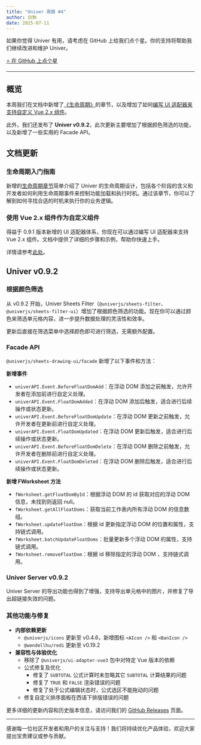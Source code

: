 ```yaml
---
title: "Univer 周报 #4"
author: 白熱
date: 2025-07-11
---
```



如果你觉得 Univer 有用，请考虑在 GitHub 上给我们点个星。你的支持将帮助我们继续改进和维护 Univer。

<a href="https://github.com/dream-num/univer" target="_blank" rel="noopener noreferrer">
  <RainbowButton variant="outline">⭐️ 在 GitHub 上点个星</RainbowButton>
</a>

---

## 概览

本周我们在文档中新增了[《生命周期》](/guides/sheets/getting-started/life-cycle)的章节，以及增加了如何[编写 UI 适配器来支持自定义 Vue 2.x 组件](/guides/sheets/ui/components#vue-2x)。

此外，我们还发布了 **Univer v0.9.2**，此次更新主要增加了根据颜色筛选的功能，以及新增了一些实用的 Facade API。

## 文档更新

### 生命周期入门指南

新增的[生命周期章节](/guides/sheets/getting-started/life-cycle)简单介绍了 Univer 的生命周期设计，包括各个阶段的含义和开发者如何利用生命周期事件来控制功能加载和执行时机。通过该章节，你可以了解到如何寻找合适的时机来执行你的业务逻辑。

### 使用 Vue 2.x 组件作为自定义组件

得益于 0.9.1 版本新增的 UI 适配器体系，你现在可以通过编写 UI 适配器来支持 Vue 2.x 组件。文档中提供了详细的步骤和示例，帮助你快速上手。

详情请参考[此处](https://docs.univer.ai/guides/sheets/ui/components#vue-2x)。

## Univer v0.9.2

### 根据颜色筛选

从 v0.9.2 开始，Univer Sheets Filter（`@univerjs/sheets-filter`、`@univerjs/sheets-filter-ui`）增加了根据颜色筛选的功能。现在你可以通过颜色来筛选单元格内容，进一步提升数据处理的灵活性和效率。

更新后直接在筛选菜单中选择颜色即可进行筛选，无需额外配置。

### Facade API

`@univerjs/sheets-drawing-ui/facade` 新增了以下事件和方法：

**新增事件**

- `univerAPI.Event.BeforeFloatDomAdd`：在浮动 DOM 添加之前触发，允许开发者在添加前进行自定义处理。
- `univerAPI.Event.FloatDomAdded`：在浮动 DOM 添加后触发，适合进行后续操作或状态更新。
- `univerAPI.Event.BeforeFloatDomUpdate`：在浮动 DOM 更新之前触发，允许开发者在更新前进行自定义处理。
- `univerAPI.Event.FloatDomUpdated`：在浮动 DOM 更新后触发，适合进行后续操作或状态更新。
- `univerAPI.Event.BeforeFloatDomDelete`：在浮动 DOM 删除之前触发，允许开发者在删除前进行自定义处理。
- `univerAPI.Event.FloatDomDeleted`：在浮动 DOM 删除后触发，适合进行后续操作或状态更新。

**新增 FWorksheet 方法**

- `fWorksheet.getFloatDomById`：根据浮动 DOM 的 id 获取对应的浮动 DOM 信息，未找到则返回 null。
- `fWorksheet.getAllFloatDoms`：获取当前工作表内所有浮动 DOM 的信息数组。
- `fWorksheet.updateFloatDom`：根据 id 更新指定浮动 DOM 的位置和属性，支持链式调用。
- `fWorksheet.batchUpdateFloatDoms`：批量更新多个浮动 DOM 的属性，支持链式调用。
- `fWorksheet.removeFloatDom`：根据 id 移除指定的浮动 DOM ，支持链式调用。

### Univer Server v0.9.2

Univer Server 的导出功能也得到了增强，支持导出单元格中的图片，并修复了导出超链接失效的问题。

### 其他功能与修复

- **内部依赖更新**
  - `@univerjs/icons` 更新至 v0.4.6，新增图标 <AIcon className="inline-flex" /> `<AIcon />` 和 <BanIcon className="inline-flex" /> `<BanIcon />`
  - `@wendellhu/redi` 更新至 v0.19.2
- **兼容性与体验优化**
  - 移除了 `@univerjs/ui-adapter-vue3` 包中对特定 Vue 版本的依赖
  - 公式修复及优化
    - 修复了 `SUBTOTAL` 公式计算时未忽略其它 `SUBTOTAL` 计算结果的问题
    - 修复了 `TRUE` 和 `FALSE` 渲染错误的问题
    - 修复了处于公式编辑状态时，公式选区不能拖动的问题
  - 修复自定义排序面板在西语下排版错误的问题

更多详细的更新内容和历史版本信息，请访问我们的 [GitHub Releases](https://github.com/dream-num/univer/releases/tag/v0.9.2) 页面。

---

感谢每一位社区开发者和用户的关注与支持！我们将持续优化产品体验，欢迎大家提出宝贵建议或参与贡献。
